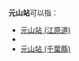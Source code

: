 '''元山站'''可以指：
*[[元山站_(江原道)|元山站 (江原道)]]
*{{link-ja|元山站 (香川縣)|元山駅 (香川縣)}}
*[[元山站_(千葉縣)|元山站 (千葉縣)]]
{{disambig|Cat=三字車站名消歧義}}